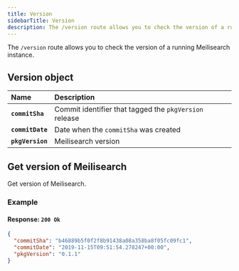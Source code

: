 ```yaml
---
title: Version
sidebarTitle: Version
description: The /version route allows you to check the version of a running Meilisearch instance.
---
```





The `/version` route allows you to check the version of a running Meilisearch instance.

## Version object

| Name             | Description                                            |
| :--------------- | :----------------------------------------------------- |
| **`commitSha`**  | Commit identifier that tagged the `pkgVersion` release |
| **`commitDate`** | Date when the `commitSha` was created                  |
| **`pkgVersion`** | Meilisearch version                                    |

## Get version of Meilisearch

<RouteHighlighter method="GET" path="/version
" />

Get version of Meilisearch.

### Example

<CodeSamplesGetVersion1 />

#### Response: `200 Ok`

```json
{
  "commitSha": "b46889b5f0f2f8b91438a08a358ba8f05fc09fc1",
  "commitDate": "2019-11-15T09:51:54.278247+00:00",
  "pkgVersion": "0.1.1"
}
```
